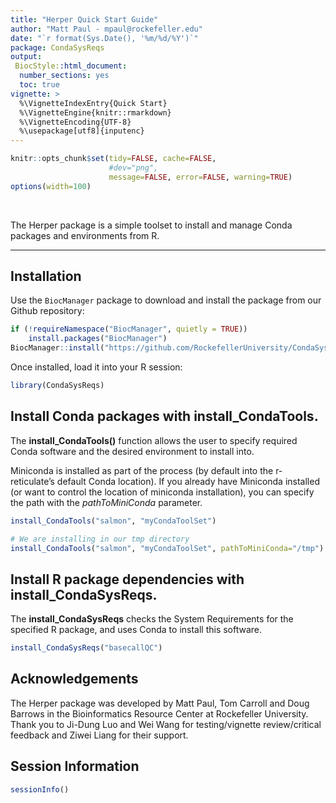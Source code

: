 ```yaml
---
title: "Herper Quick Start Guide"
author: "Matt Paul - mpaul@rockefeller.edu"
date: "`r format(Sys.Date(), '%m/%d/%Y')`"
package: CondaSysReqs
output:
 BiocStyle::html_document:
  number_sections: yes
  toc: true
vignette: >
  %\VignetteIndexEntry{Quick Start}
  %\VignetteEngine{knitr::rmarkdown}
  %\VignetteEncoding{UTF-8}
  %\usepackage[utf8]{inputenc}
---
```


```r
knitr::opts_chunk$set(tidy=FALSE, cache=FALSE,
                      #dev="png",
                      message=FALSE, error=FALSE, warning=TRUE)
options(width=100)
```

<br>



The Herper package is a simple toolset to install and manage Conda packages and environments from R.
 
______
 
 
## Installation

Use the `BiocManager` package to download and install the package from our Github repository:

```r
if (!requireNamespace("BiocManager", quietly = TRUE))
    install.packages("BiocManager")
BiocManager::install("https://github.com/RockefellerUniversity/CondaSysReqs")
```

Once installed, load it into your R session:

```r
library(CondaSysReqs)
```


## Install Conda packages with **install_CondaTools**. 

The **install_CondaTools()** function allows the user to specify required Conda software and the desired environment to install into.

Miniconda is installed as part of the process (by default into the r-reticulate's default Conda location). If you already have Miniconda installed (or want to control the location of miniconda installation), you can specify the path with the *pathToMiniConda* parameter.


```r
install_CondaTools("salmon", "myCondaToolSet")
```

```r
# We are installing in our tmp directory
install_CondaTools("salmon", "myCondaToolSet", pathToMiniConda="/tmp")
```

## Install R package dependencies with **install_CondaSysReqs**. 
The **install_CondaSysReqs** checks the System Requirements for the specified R package, and uses Conda to install this software.

```r
install_CondaSysReqs("basecallQC")

```

## Acknowledgements
The Herper package was developed by Matt Paul, Tom Carroll and Doug Barrows in the Bioinformatics Resource Center at Rockefeller University. Thank you to Ji-Dung Luo and Wei Wang for testing/vignette review/critical feedback and Ziwei Liang for their support.

## Session Information

```r
sessionInfo()
```

